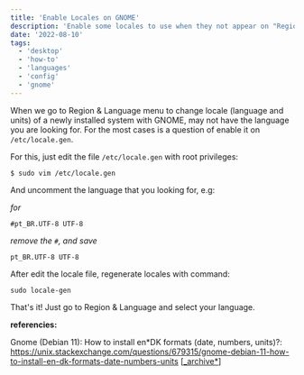 ```yaml
---
title: 'Enable Locales on GNOME'
description: 'Enable some locales to use when they not appear on "Region & Language" menu'
date: '2022-08-10'
tags:
  - 'desktop'
  - 'how-to'
  - 'languages'
  - 'config'
  - 'gnome'
---
```


When we go to Region & Language menu to change locale (language and units) of a newly installed system with GNOME, may not have the language you are looking for. For the most cases is a question of enable it on `/etc/locale.gen`.


For this, just edit the file `/etc/locale.gen` with root privileges:

```
$ sudo vim /etc/locale.gen
```

And uncomment the language that you looking for, e.g:

_for_

```
#pt_BR.UTF-8 UTF-8
```

_remove the `#`, and save_

```
pt_BR.UTF-8 UTF-8
```

After edit the locale file, regenerate locales with command:

```
sudo locale-gen
```

That's it! Just go to Region & Language and select your language.

**referencies:**

Gnome (Debian 11): How to install en*DK formats (date, numbers, units)?: https://unix.stackexchange.com/questions/679315/gnome-debian-11-how-to-install-en-dk-formats-date-numbers-units [[\_archive*](https://web.archive.org/web/20220810182103/https://unix.stackexchange.com/questions/679315/gnome-debian-11-how-to-install-en-dk-formats-date-numbers-units)]
